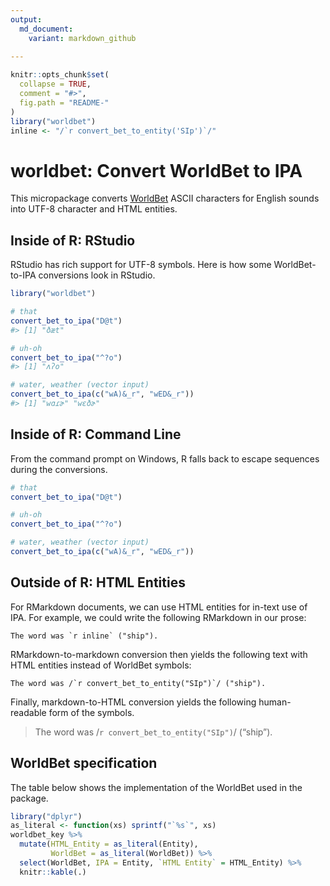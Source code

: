 ```yaml
---
output:
  md_document:
    variant: markdown_github
    
---
```


<!-- README.md is generated from README.Rmd. Please edit that file -->

```r
knitr::opts_chunk$set(
  collapse = TRUE,
  comment = "#>",
  fig.path = "README-"
)
library("worldbet")
inline <- "/`r convert_bet_to_entity('SIp')`/"
```

# worldbet: Convert WorldBet to IPA

This micropackage converts [WorldBet] ASCII characters for English sounds into
UTF-8 character and HTML entities.

[WorldBet]: https://www.ling.ohio-state.edu/~edwards/WorldBet/worldbet.pdf

## Inside of R: RStudio

RStudio has rich support for UTF-8 symbols. Here is how some WorldBet-to-IPA
conversions look in RStudio.

```r
library("worldbet")

# that
convert_bet_to_ipa("D@t")
#> [1] "ðæt"

# uh-oh
convert_bet_to_ipa("^?o")
#> [1] "ʌʔo"

# water, weather (vector input)
convert_bet_to_ipa(c("wA)&_r", "wED&_r"))
#> [1] "wɑɾɚ" "wɛðɚ"
```

## Inside of R: Command Line

From the command prompt on Windows, R falls back to escape sequences during
the conversions.

```r
# that
convert_bet_to_ipa("D@t")

# uh-oh
convert_bet_to_ipa("^?o")

# water, weather (vector input)
convert_bet_to_ipa(c("wA)&_r", "wED&_r"))
```

## Outside of R: HTML Entities

For RMarkdown documents, we can use HTML entities for in-text use of IPA. For
example, we could write the following RMarkdown in our prose:

```
The word was `r inline` ("ship").

```

RMarkdown-to-markdown conversion then yields the following text with HTML 
entities instead of WorldBet symbols:

```
The word was /`r convert_bet_to_entity("SIp")`/ ("ship").
```

Finally, markdown-to-HTML conversion yields the following human-readable form of
the symbols.

> The word was /`r convert_bet_to_entity("SIp")`/ ("ship").

## WorldBet specification

The table below shows the implementation of the WorldBet used in the package.

```r
library("dplyr")
as_literal <- function(xs) sprintf("`%s`", xs)
worldbet_key %>% 
  mutate(HTML_Entity = as_literal(Entity),
         WorldBet = as_literal(WorldBet)) %>% 
  select(WorldBet, IPA = Entity, `HTML Entity` = HTML_Entity) %>% 
  knitr::kable(.)
```
